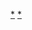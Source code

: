 {{asbox
|image=Earlkrona, Nordisk familjebok.png
|category=君王小作品
|subject=與[[君主]]相關的人物
|name=Template:Monarch-stub
}}<noinclude>
[[Category:皇室小作品模板|*]]
[[Category:君王小作品|*]]
</noinclude>